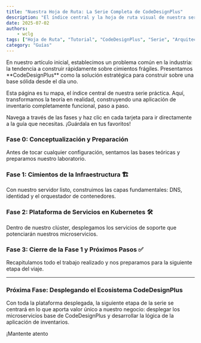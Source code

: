 ```yaml
---
title: "Nuestra Hoja de Ruta: La Serie Completa de CodeDesignPlus"
description: "El índice central y la hoja de ruta visual de nuestra serie. Navega a través de cada artículo, desde la conceptualización hasta el despliegg ue de la infraestructura completa."
date: 2025-07-02
authors:
    - wclg
tags: ["Hoja de Ruta", "Tutorial", "CodeDesignPlus", "Serie", "Arquitectura", "Índice"]
category: "Guías"
---
```



<ImageZoom/>
En nuestro artículo inicial, establecimos un problema común en la industria: la tendencia a construir rápidamente sobre cimientos frágiles. Presentamos **CodeDesignPlus** como la solución estratégica para construir sobre una base sólida desde el día uno.

Esta página es tu mapa, el índice central de nuestra serie práctica. Aquí, transformamos la teoría en realidad, construyendo una aplicación de inventario completamente funcional, paso a paso.

Navega a través de las fases y haz clic en cada tarjeta para ir directamente a la guía que necesitas. ¡Guárdala en tus favoritos!

### Fase 0: Conceptualización y Preparación 

Antes de tocar cualquier configuración, sentamos las bases teóricas y preparamos nuestro laboratorio.

<LinkCard
  title="1. La Situación Actual"
  description="El porqué de nuestra misión. Analizamos el problema de la deuda técnica y presentamos la visión de CodeDesignPlus para construir software de calidad."
  href="/blog/quick-start/1-situacion-actual"
/>
<LinkCard
  title="2. Nuestra Hoja de Ruta (Esta Página)"
  description="El mapa completo de la serie. Tu punto de partida y referencia para seguir cada paso del viaje, siempre actualizado."
  href="/blog/quick-start/2-hoja-ruta"
/>
<LinkCard
  title="3. 🏛️ El Blueprint: La Arquitectura Explicada"
  description="Un análisis visual y detallado de cada componente que vamos a construir, desde la red hasta los servicios en la nube."
  href="/blog/quick-start/3-arquitectura-completa"
/>
<LinkCard
  title="4. 🖥️ La Base: Instalación de Ubuntu Server"
  description="Preparamos nuestro servidor desde cero. Una guía visual para instalar y configurar el sistema operativo, la red estática y el acceso SSH."
  href="/blog/quick-start/4-instalacion-ubuntu-server"
/>

### Fase 1: Cimientos de la Infraestructura 🏗️

Con nuestro servidor listo, construimos las capas fundamentales: DNS, identidad y el orquestador de contenedores.

<LinkCard
  title="5. 🌐 DNS Público: Configurando GoDaddy"
  description="Damos un nombre a nuestros servicios y los hacemos accesibles desde Internet, configurando los registros DNS públicos."
  href="/blog/quick-start/5-configurando-los-cimientos-dns-para-nuestro-ecosistema"
/>
<LinkCard
  title="13. 🧠 DNS Inteligente: Instalación de Pi-hole"
  description="Centralizamos nuestro DNS de desarrollo para una gestión profesional y, de paso, protegemos la red con un bloqueador de anuncios."
  href="/blog/quick-start/13-install-pi-hole"
/>
<LinkCard
  title="6. 🆔 Identidad Segura: Microsoft Entra External ID"
  description="Delegamos la autenticación y autorización a un proveedor de nivel mundial, integrándolo de forma flexible con nuestro ecosistema."
  href="/blog/quick-start/6-microsoft-entra-external-id"
/>
<LinkCard
  title="7.  Orchestrator El Orquestador: Instalación de MicroK8s"
  description="Montamos el corazón de nuestra plataforma: un clúster de Kubernetes, configurando sus addons esenciales para red y almacenamiento."
  href="/blog/quick-start/7-install-config-microk8s"
/>

### Fase 2: Plataforma de Servicios en Kubernetes 🛠️

Dentro de nuestro clúster, desplegamos los servicios de soporte que potenciarán nuestros microservicios.

<LinkCard
  title="8. 🚪 La Puerta de Entrada: Instalación de Istio"
  description="Desplegamos nuestro Service Mesh y configuramos el Ingress Gateway para un acceso seguro y controlado a nuestras aplicaciones."
  href="/blog/quick-start/8-install-config-istio"
/>
<LinkCard
  title="11. 🔑 El Guardián: Gestión de Secretos con Vault"
  description="Aseguramos nuestras contraseñas y claves de API con el estándar de la industria, HashiCorp Vault, en modo de desarrollo."
  href="/blog/quick-start/11-install-vault"
/>
<LinkCard
  title="9. ⚡ La Velocidad: Caching con Redis Standalone"
  description="Añadimos un servicio de caché de alto rendimiento gestionado por un Operator de Kubernetes para acelerar nuestras aplicaciones."
  href="/blog/quick-start/9-install-config-redis-standalone"
/>
<LinkCard
  title="10. 📨 La Comunicación: Mensajería con RabbitMQ"
  description="Establecemos la base para una arquitectura asíncrona y orientada a eventos con un clúster de RabbitMQ."
  href="/blog/quick-start/10-install-rabbitmq"
/>
<LinkCard
  title="12. 📊 La Visibilidad: Observabilidad con OpenTelemetry"
  description="Construimos nuestro pipeline de telemetría para monitorizar métricas, trazas y logs con OTel Collector y Grafana Cloud."
  href="/blog/quick-start/12-install-otel"
/>

### Fase 3: Cierre de la Fase 1 y Próximos Pasos ✅

Recapitulamos todo el trabajo realizado y nos preparamos para la siguiente etapa del viaje.

<LinkCard
  title="14. La Plataforma Está Lista: Resumen y Beneficios"
  description="Hacemos una pausa para analizar el valor de la robusta infraestructura que hemos construido y miramos hacia el futuro."
  href="/blog/quick-start/14-cierre-fase-infraestructura"
/>

---

### Próxima Fase: Desplegando el Ecosistema CodeDesignPlus

Con toda la plataforma desplegada, la siguiente etapa de la serie se centrará en lo que aporta valor único a nuestro negocio: desplegar los microservicios base de CodeDesignPlus y desarrollar la lógica de la aplicación de inventarios.

¡Mantente atento